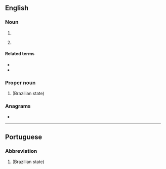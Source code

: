 {{also|Pb|pb}}
==English==

===Noun===
{{en-noun}}

# {{initialism of|peanut butter|lang=en}}
# {{lb|en|sports}} {{initialism of|personal best|lang=en}}

====Related terms====
* {{l|en|SB}}
* {{l|en|WR}}

===Proper noun===
{{en-proper noun}}

# {{abbreviation of|Paraíba|lang=en}} (Brazilian state)

===Anagrams===
* {{anagrams|en|BP|Bp|Bp.|bp}}

----

==Portuguese==

===Abbreviation===
{{rfc-header|Abbreviation}}
{{head|pt|abbreviation}}

# {{abbreviation of|Paraíba|lang=pt}} (Brazilian state)